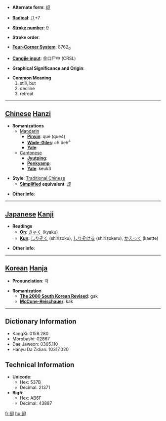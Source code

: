 * '''Alternate form''': [[却]]

* '''[[Wiktionary:Chinese radical index| Radical]]''': [[Wiktionary:Chinese radical index 卩|卩]]+7

* '''[[Wiktionary:Chinese total strokes index|Stroke number]]''': [[Wiktionary:Chinese total strokes index 9|9]]

* '''Stroke order''': 

* '''[[Wiktionary:Chinese four corner index|Four-Corner System]]''': 8762<sub>0</sub>

* '''[[Wiktionary:Chinese Cangjie index|Cangjie input]]''': 金口尸中 (CRSL)

* '''Graphical Significance and Origin''': 

* '''Common Meaning'''
*#still, but
*# decline
*# retreat


----

== [[Chinese]] [[Hanzi]] ==

* '''Romanizations'''
** [[Mandarin]]
*** '''[[Pinyin]]''': què (que4)
*** '''[[Wade-Giles]]''': ch'üeh<sup>4</sup>
*** '''[[Yale]]''': 
**[[Cantonese]]
***'''[[Jyutping]]''':
***'''[[Penkyamp]]''': 
***'''[[Yale]]''': keuk3

* '''Style''': [[Traditional Chinese]] 
** '''[[Simplified Chinese|Simplified]] equivalent''': [[却]]

* '''Other info''': 

----

== [[Japanese]] [[Kanji]] ==

* '''Readings'''
** '''[[On]]''': [[きゃく]] (kyaku)
** '''[[Kun]]''': [[しりぞく]] (shirizoku), [[しりぞける]] (shirizokeru), [[かえって]] (kaette)

* '''Other info''':  

----

== [[Korean]] [[Hanja]] ==

* '''Pronunciation''': 각

* '''Romanization'''
** '''[[The 2000 South Korean Revised Romanization|The 2000 South Korean Revised]]''': gak
** '''[[McCune-Reischauer]]''': kak

----

== Dictionary Information ==

* KangXi: 0159.280
* Morobashi: 02867
* Dae Jaweon: 0365.110
* Hanyu Da Zidian: 10317.020

== Technical Information ==

* '''Unicode''':
** Hex: 537B
** Decimal: 21371
* '''Big5''':
** Hex: AB6F
** Decimal: 43887

[[fr:卻]]
[[hu:卻]]